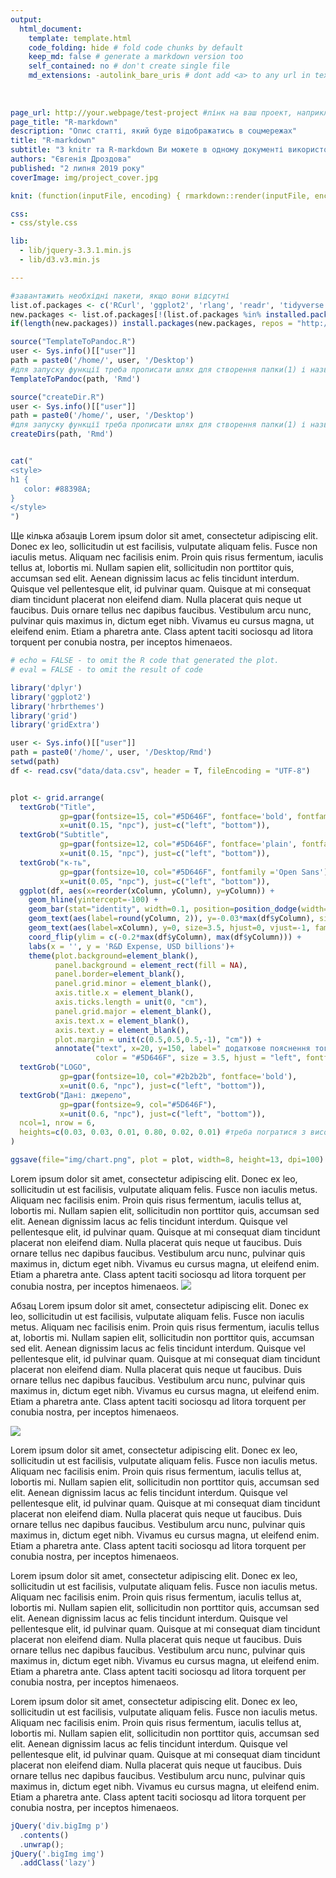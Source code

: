 ```yaml
---
output: 
  html_document:
    template: template.html 
    code_folding: hide # fold code chunks by default
    keep_md: false # generate a markdown version too
    self_contained: no # don't create single file
    md_extensions: -autolink_bare_uris # dont add <a> to any url in text
    
    
    
page_url: http://your.webpage/test-project #лінк на ваш проект, наприклад як тут
page_title: "R-markdown"  
description: "Опис статті, який буде відображатись в соцмережах"
title: "R-markdown"
subtitle: "З knitr та R-markdown Ви можете в одному документі використовувати декілька мов: зокрема Python, SQL, JavaScript, CSS та інші."
authors: "Євгенія Дроздова"
published: "2 липня 2019 року"
coverImage: img/project_cover.jpg

knit: (function(inputFile, encoding) { rmarkdown::render(inputFile, encoding = encoding, output_file = file.path(dirname(inputFile), 'index.html')) }) # this is a hack to create index.html from Rmd file with different name

css: 
- css/style.css

lib:
  - lib/jquery-3.3.1.min.js
  - lib/d3.v3.min.js

---
```

<!-- не редагуємо -->
```r
#завантажить необхідні пакети, якщо вони відсутні
list.of.packages <- c('RCurl', 'ggplot2', 'rlang', 'readr', 'tidyverse', 'hrbrthemes', 'knitr', 'gridExtra', 'grid')
new.packages <- list.of.packages[!(list.of.packages %in% installed.packages()[,"Package"])]
if(length(new.packages)) install.packages(new.packages, repos = "http://cran.us.r-project.org", dependencies = TRUE)
```

<!-- не редагуємо -->
```r
source("TemplateToPandoc.R")
user <- Sys.info()[["user"]]
path = paste0('/home/', user, '/Desktop')
#для запуску функції треба прописати шлях для створення папки(1) і назву проекту(2)
TemplateToPandoc(path, 'Rmd')
```

<!-- не редагуємо -->
```r
source("createDir.R")
user <- Sys.info()[["user"]]
path = paste0('/home/', user, '/Desktop')
#для запуску функції треба прописати шлях для створення папки(1) і назву проекту(2)
createDirs(path, 'Rmd')
```


```js

``` 


```r
cat("
<style>
h1 {
   color: #88398A;
}
</style>
")
```


Ще кілька абзаців
Lorem ipsum dolor sit amet, consectetur adipiscing elit. Donec ex leo, sollicitudin ut est facilisis, vulputate aliquam felis. Fusce non iaculis metus. Aliquam nec facilisis enim. Proin quis risus fermentum, iaculis tellus at, lobortis mi. Nullam sapien elit, sollicitudin non porttitor quis, accumsan sed elit. Aenean dignissim lacus ac felis tincidunt interdum. Quisque vel pellentesque elit, id pulvinar quam. Quisque at mi consequat diam tincidunt placerat non eleifend diam. Nulla placerat quis neque ut faucibus. Duis ornare tellus nec dapibus faucibus. Vestibulum arcu nunc, pulvinar quis maximus in, dictum eget nibh. Vivamus eu cursus magna, ut eleifend enim. Etiam a pharetra ante. Class aptent taciti sociosqu ad litora torquent per conubia nostra, per inceptos himenaeos.



```r

# echo = FALSE - to omit the R code that generated the plot.
# eval = FALSE - to omit the result of code

library('dplyr')
library('ggplot2')
library('hrbrthemes')
library('grid')
library('gridExtra') 

user <- Sys.info()[["user"]]
path = paste0('/home/', user, '/Desktop/Rmd')
setwd(path)
df <- read.csv("data/data.csv", header = T, fileEncoding = "UTF-8")


plot <- grid.arrange(
  textGrob("Title", 
           gp=gpar(fontsize=15, col="#5D646F", fontface='bold', fontfamily ='Open Sans'), 
           x=unit(0.15, "npc"), just=c("left", "bottom")),
  textGrob("Subtitle",
           gp=gpar(fontsize=12, col="#5D646F", fontface='plain', fontfamily ='Open Sans'), 
           x=unit(0.15, "npc"), just=c("left", "bottom")),
  textGrob("к-ть", 
           gp=gpar(fontsize=10, col="#5D646F", fontfamily ='Open Sans'), 
           x=unit(0.05, "npc"), just=c("left", "bottom")),
  ggplot(df, aes(x=reorder(xColumn, yColumn), y=yColumn)) + 
    geom_hline(yintercept=-100) + 
    geom_bar(stat="identity", width=0.1, position=position_dodge(width=0.5), fill='#88398A') +
    geom_text(aes(label=round(yColumn, 2)), y=-0.03*max(df$yColumn), size=3.5, hjust=1, vjust=0, colour = '#5D646F', family="Open Sans")+
    geom_text(aes(label=xColumn), y=0, size=3.5, hjust=0, vjust=-1, family = 'Open Sans', colour = '#5D646F')+
    coord_flip(ylim = c(-0.2*max(df$yColumn), max(df$yColumn))) + 
    labs(x = '', y = 'R&D Expense, USD billions')+
    theme(plot.background=element_blank(),
          panel.background = element_rect(fill = NA),
          panel.border=element_blank(), 
          panel.grid.minor = element_blank(),
          axis.title.x = element_blank(),
          axis.ticks.length = unit(0, "cm"),
          panel.grid.major = element_blank(),
          axis.text.x = element_blank(),
          axis.text.y = element_blank(),
          plot.margin = unit(c(0.5,0.5,0.5,-1), "cm")) +
          annotate("text", x=20, y=150, label=" додаткове пояснення того, \n що відбувається на графіку", 
                   color = "#5D646F", size = 3.5, hjust = "left", fontface='plain' ), #анотація за потреби
  textGrob("LOGO", 
           gp=gpar(fontsize=10, col="#2b2b2b", fontface='bold'), 
           x=unit(0.6, "npc"), just=c("left", "bottom")),
  textGrob("Дані: джерело", 
           gp=gpar(fontsize=9, col="#5D646F"), 
           x=unit(0.6, "npc"), just=c("left", "bottom")),
  ncol=1, nrow = 6,
  heights=c(0.03, 0.03, 0.01, 0.80, 0.02, 0.01) #треба погратися з висотою кожного блоку
)

ggsave(file="img/chart.png", plot = plot, width=8, height=13, dpi=100) #відреагуйте відповідно ширину і висоту як співвідношення сторін.


```

Lorem ipsum dolor sit amet, consectetur adipiscing elit. Donec ex leo, sollicitudin ut est facilisis, vulputate aliquam felis. Fusce non iaculis metus. Aliquam nec facilisis enim. Proin quis risus fermentum, iaculis tellus at, lobortis mi. Nullam sapien elit, sollicitudin non porttitor quis, accumsan sed elit. Aenean dignissim lacus ac felis tincidunt interdum. Quisque vel pellentesque elit, id pulvinar quam. Quisque at mi consequat diam tincidunt placerat non eleifend diam. Nulla placerat quis neque ut faucibus. Duis ornare tellus nec dapibus faucibus. Vestibulum arcu nunc, pulvinar quis maximus in, dictum eget nibh. Vivamus eu cursus magna, ut eleifend enim. Etiam a pharetra ante. Class aptent taciti sociosqu ad litora torquent per conubia nostra, per inceptos himenaeos.
![](img/chart.png){.chart .hidden-xs .visible-sm .visible-md .visible-lg .visible-xl}


Абзац
Lorem ipsum dolor sit amet, consectetur adipiscing elit. Donec ex leo, sollicitudin ut est facilisis, vulputate aliquam felis. Fusce non iaculis metus. Aliquam nec facilisis enim. Proin quis risus fermentum, iaculis tellus at, lobortis mi. Nullam sapien elit, sollicitudin non porttitor quis, accumsan sed elit. Aenean dignissim lacus ac felis tincidunt interdum. Quisque vel pellentesque elit, id pulvinar quam. Quisque at mi consequat diam tincidunt placerat non eleifend diam. Nulla placerat quis neque ut faucibus. Duis ornare tellus nec dapibus faucibus. Vestibulum arcu nunc, pulvinar quis maximus in, dictum eget nibh. Vivamus eu cursus magna, ut eleifend enim. Etiam a pharetra ante. Class aptent taciti sociosqu ad litora torquent per conubia nostra, per inceptos himenaeos.

<!-- Додаємо зображення:  -->
<div class='bigImg'>
![](img/image.png){.bigImg .lazy } 
</div>

Lorem ipsum dolor sit amet, consectetur adipiscing elit. Donec ex leo, sollicitudin ut est facilisis, vulputate aliquam felis. Fusce non iaculis metus. Aliquam nec facilisis enim. Proin quis risus fermentum, iaculis tellus at, lobortis mi. Nullam sapien elit, sollicitudin non porttitor quis, accumsan sed elit. Aenean dignissim lacus ac felis tincidunt interdum. Quisque vel pellentesque elit, id pulvinar quam. Quisque at mi consequat diam tincidunt placerat non eleifend diam. Nulla placerat quis neque ut faucibus. Duis ornare tellus nec dapibus faucibus. Vestibulum arcu nunc, pulvinar quis maximus in, dictum eget nibh. Vivamus eu cursus magna, ut eleifend enim. Etiam a pharetra ante. Class aptent taciti sociosqu ad litora torquent per conubia nostra, per inceptos himenaeos.

Lorem ipsum dolor sit amet, consectetur adipiscing elit. Donec ex leo, sollicitudin ut est facilisis, vulputate aliquam felis. Fusce non iaculis metus. Aliquam nec facilisis enim. Proin quis risus fermentum, iaculis tellus at, lobortis mi. Nullam sapien elit, sollicitudin non porttitor quis, accumsan sed elit. Aenean dignissim lacus ac felis tincidunt interdum. Quisque vel pellentesque elit, id pulvinar quam. Quisque at mi consequat diam tincidunt placerat non eleifend diam. Nulla placerat quis neque ut faucibus. Duis ornare tellus nec dapibus faucibus. Vestibulum arcu nunc, pulvinar quis maximus in, dictum eget nibh. Vivamus eu cursus magna, ut eleifend enim. Etiam a pharetra ante. Class aptent taciti sociosqu ad litora torquent per conubia nostra, per inceptos himenaeos.

Lorem ipsum dolor sit amet, consectetur adipiscing elit. Donec ex leo, sollicitudin ut est facilisis, vulputate aliquam felis. Fusce non iaculis metus. Aliquam nec facilisis enim. Proin quis risus fermentum, iaculis tellus at, lobortis mi. Nullam sapien elit, sollicitudin non porttitor quis, accumsan sed elit. Aenean dignissim lacus ac felis tincidunt interdum. Quisque vel pellentesque elit, id pulvinar quam. Quisque at mi consequat diam tincidunt placerat non eleifend diam. Nulla placerat quis neque ut faucibus. Duis ornare tellus nec dapibus faucibus. Vestibulum arcu nunc, pulvinar quis maximus in, dictum eget nibh. Vivamus eu cursus magna, ut eleifend enim. Etiam a pharetra ante. Class aptent taciti sociosqu ad litora torquent per conubia nostra, per inceptos himenaeos.
<!-- не редагуємо, цей скрипт прибирає зайві <p> теги, перед зображеннями, а також додає клас lazy (зображення вантажиться, коли воно потрапляє у vievport) -->

```js
jQuery('div.bigImg p')
  .contents()
  .unwrap();
jQuery('.bigImg img')
  .addClass('lazy')
``` 



